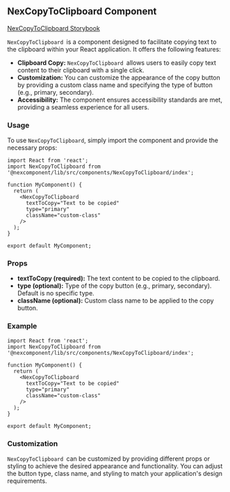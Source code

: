 ## NexCopyToClipboard Component

[NexCopyToClipboard Storybook](http://localhost:6006/?path=/docs/nexcomponent-nexcopytoclipboard--docs)

`NexCopyToClipboard `is a component designed to facilitate copying text to the clipboard within your React application. It offers the following features:

* **Clipboard Copy:** `NexCopyToClipboard `allows users to easily copy text content to their clipboard with a single click.
* **Customization:** You can customize the appearance of the copy button by providing a custom class name and specifying the type of button (e.g., primary, secondary).
* **Accessibility:** The component ensures accessibility standards are met, providing a seamless experience for all users.

### Usage

To use `NexCopyToClipboard`, simply import the component and provide the necessary props:

```tsx
import React from 'react';
import NexCopyToClipboard from '@nexcomponent/lib/src/components/NexCopyToClipboard/index';

function MyComponent() {
  return (
    <NexCopyToClipboard
      textToCopy="Text to be copied"
      type="primary"
      className="custom-class"
    />
  );
}

export default MyComponent;
```

### Props

* **textToCopy (required):** The text content to be copied to the clipboard.
* **type (optional):** Type of the copy button (e.g., primary, secondary). Default is no specific type.
* **className (optional):** Custom class name to be applied to the copy button.

### Example

```tsx
import React from 'react';
import NexCopyToClipboard from '@nexcomponent/lib/src/components/NexCopyToClipboard/index';

function MyComponent() {
  return (
    <NexCopyToClipboard
      textToCopy="Text to be copied"
      type="primary"
      className="custom-class"
    />
  );
}

export default MyComponent;
```

### Customization

`NexCopyToClipboard `can be customized by providing different props or styling to achieve the desired appearance and functionality. You can adjust the button type, class name, and styling to match your application's design requirements.